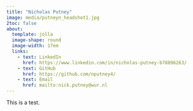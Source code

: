 ```yaml
---
title: "Nicholas Putney"
image: media/putneyn_headshot1.jpg
2toc: false
about: 
  template: jolla
  image-shape: round
  image-width: 17em
  links:
    - text: LinkedIn
      href: https://www.linkedin.com/in/nicholas-putney-b78896263/
    - text: GitHub
      href: https://github.com/nputney4/
    - text: Email
      href: mailto:nick.putney@wur.nl
---
```


This is a test.
